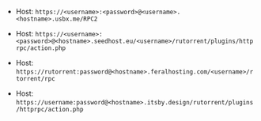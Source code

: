 
<Tabs>

<TabItem value="ultra-rtorrent" label="Ultra.cc">

- Host: `https://<username>:<password>@<username>.<hostname>.usbx.me/RPC2`

</TabItem>

<TabItem value="seedhost-rtorrent" label="Seedhost.eu"> 

- Host: `https://<username>:<password>@<hostname>.seedhost.eu/<username>/rutorrent/plugins/httprpc/action.php`

</TabItem>

<TabItem value="feralhosting-rtorrent" label="Feral"> 

- Host: `https://rutorrent:password@<hostname>.feralhosting.com/<username>/rtorrent/rpc`

</TabItem>

<TabItem value="hbd-rtorrent" label="Hostingby.design"> 

- Host: `https://username:password@<hostname>.itsby.design/rutorrent/plugins/httprpc/action.php`

</TabItem>

</Tabs>
